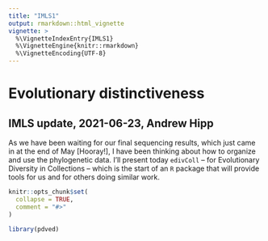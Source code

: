 ```yaml
---
title: "IMLS1"
output: rmarkdown::html_vignette
vignette: >
  %\VignetteIndexEntry{IMLS1}
  %\VignetteEngine{knitr::rmarkdown}
  %\VignetteEncoding{UTF-8}
---
```

# Evolutionary distinctiveness
## IMLS update, 2021-06-23, Andrew Hipp
As we have been waiting for our final sequencing results, which just came in at the end of May [Hooray!], I have been thinking about how to organize and use the phylogenetic data. I'll present today `edivColl` -- for Evolutionary Diversity in Collections -- which is the start of an `R` package that will provide tools for us and for others doing similar work. 

```r
knitr::opts_chunk$set(
  collapse = TRUE,
  comment = "#>"
)
```

```r
library(pdved)
```
